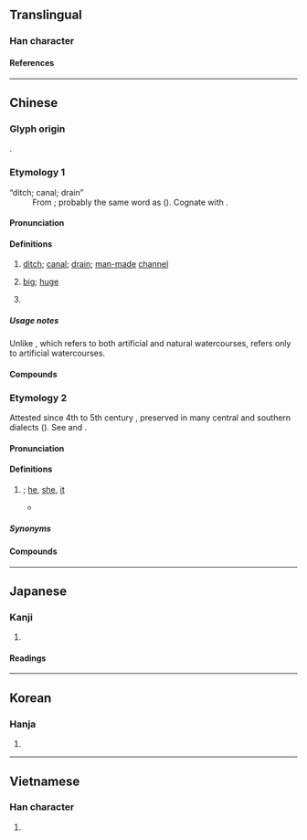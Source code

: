 {{character info}}
==Translingual==

===Han character===
{{Han char|rn=85|rad=水|as=09|sn=12|four=31904|canj=ESD|ids=⿱洰木}}

====References====
{{Han ref|kx=0633.480|dkj=17764|dj=1040.070|hdz=31645.040|uh=6E20}}

----

==Chinese==

===Glyph origin===
{{Han etym}}
{{Han compound|水|榘|ls=psc|c1=s|c2=p|t1=water|abb2=1}}.

===Etymology 1===
{{zh-forms|ss=洰}}
; “ditch; canal; drain”
: From {{inh|zh|sit-pro|*r-ka ~ *k(r)a||path; way; channel; ditch}}; probably the same word as {{och-l|衢|passage}} ({{zh-ref|Schuessler, 2007}}). Cognate with {{cog|bo|རྐ||gutter; channel; furrow}}. {{attn|zh|Schuessler/STEDT also relates this to 柜, but 柜 doesn't mean "gutter", but 行馬}}

====Pronunciation====
{{zh-pron
|m=qú
|m-s=qu2
|dg=чү1
|c=keoi4
|c-t=kui3
|h=pfs=khì;gd=ki2
|md=kṳ̀
|mn=xm:kû/qz:kîr/zz:kî
|mn-t=ke5
|w=3jjy
|x=ju2
|mc=y
|oc=y
|ma=y
|cat=n,a,pn
}}

====Definitions====
{{zh-hanzi}}

# [[ditch]]; [[canal]]; [[drain]]; [[man-made]] [[channel]] {{zh-mw|m,c:條}}
#: {{zh-x|^靈渠|{{w|Lingqu}} (a canal in present-day Xing'an County, Guangxi, China, constructed in 214 BCE)}}
# {{lb|zh|literary}} [[big]]; [[huge]]
# {{surname|zh}}

=====Usage notes=====
Unlike {{zh-l|溝}}, which refers to both artificial and natural watercourses, {{zh-l|渠}} refers only to artificial watercourses.

====Compounds====
{{zh-der|溝渠|渠道|渠務|渠魁|渠帥|幹渠|出渠|水到渠成|廣通渠|漕渠|橫渠學派|斗渠|毛渠|永濟渠|灌溉渠|渠渠|渠衝|白渠|犀渠|石渠|流血成渠|渠輩|渠率|渠江|渠水|河渠|橫渠|軒渠|血流成渠|轉死溝渠|靈渠|開渠穿井|通濟渠|義渠|轉渠口|黃渠|渠口|通渠|坑渠|共產主義渠|雝渠}}

===Etymology 2===
{{zh-forms|ss=洰|alt=𠍲,佢-dialectal,伊-S. Sixian Hakka; Shanghainese}}
Attested since 4th to 5th century {{CE}}, preserved in many central and southern dialects ({{zh-ref|Schuessler, 2007}}). See {{zh-l|*佢}} and {{zh-l|*伊}}.

====Pronunciation====
{{zh-pron
|m=qú
|c=keoi5,heoi5,keoi4
|c_note=keoi5, heoi5 - vernacular (most commonly written as {{zh-l|*佢}}); keoi4 - literary
|c-t=kui1
|g=qie2
|h=pfs=kì/s:yì;gd=gi2
|mn=xm:kû/qz:kîr/zz:kî
|mn-t=ke5
|w=3hhi
|mc=y
|ma=y
|cat=pron
}}

====Definitions====
{{zh-hanzi}}

# {{lb|zh|literary|or|dialectal}} {{n-g|third-person pronoun}}; [[he]], [[she]], [[it]]
#* {{zh-x|問 渠 哪 得 清 如 許，為 有 源頭 活水 來。|[I want to] ask '''it''' [the pond] why it can be so clear. It is because running water continuously flows in.|CL|ref={{c.|12th century}} {{w2|zh|朱熹}} ({{w|Zhu Xi}}), {{w2|zh|s:觀書有感|觀書有感}}}}

=====Synonyms=====
{{zh-dial|他}}

====Compounds====
{{zh-der|渠儂|渠們}}

{{zh-cat|Elementary}}

----

==Japanese==

===Kanji===
{{ja-kanji|grade=|rs=水09}}

# {{rfdef|ja|sort=水09}}

====Readings====
{{ja-readings
|on=きょ
|kun=みぞ-, かれ-, なん-ぞ
}}

----

==Korean==

===Hanja===
{{ko-hanja|거}}

# {{rfdef|ko|sort=水09}}

----

==Vietnamese==

===Han character===
{{vi-readings|rs=水09|reading=[[cừ]], [[gừa]], [[khờ]],[[cự]]}}

# {{rfdef|vi|sort=水09}}